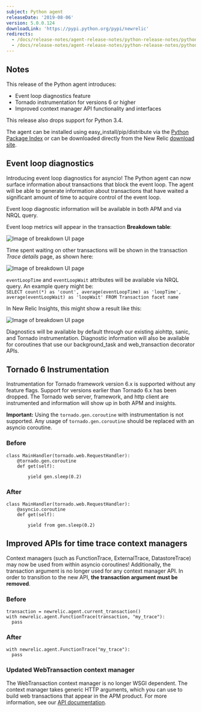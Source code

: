 ```yaml
---
subject: Python agent
releaseDate: '2019-08-06'
version: 5.0.0.124
downloadLink: 'https://pypi.python.org/pypi/newrelic'
redirects:
  - /docs/release-notes/agent-release-notes/python-release-notes/python-agent-500122
  - /docs/release-notes/agent-release-notes/python-release-notes/python-agent-500123
---
```


## Notes

This release of the Python agent introduces:

* Event loop diagnostics feature
* Tornado instrumentation for versions 6 or higher
* Improved context manager API functionality and interfaces

This release also drops support for Python 3.4.

The agent can be installed using easy_install/pip/distribute via the [Python Package Index](https://pypi.python.org/pypi/newrelic) or can be downloaded directly from the New Relic [download site](http://download.newrelic.com/python_agent/release).

## Event loop diagnostics

Introducing event loop diagnostics for asyncio! The Python agent can now surface information about transactions that block the event loop. The agent will be able to generate information about transactions that have waited a significant amount of time to acquire control of the event loop.

Event loop diagnostic information will be available in both APM and via NRQL query.

Event loop metrics will appear in the transaction **Breakdown table**:

![Image of breakdown UI page](./images/python-event-loop-breakdown-table.png)

Time spent waiting on other transactions will be shown in the transaction _Trace details_ page, as shown here:

![Image of breakdown UI page](./images/python-event-loop-trace-details.png)

`eventLoopTime` and `eventLoopWait` attributes will be available via NRQL query. An example query might be:  
`SELECT count(*) as 'count', average(eventLoopTime) as 'loopTime', average(eventLoopWait) as 'loopWait' FROM Transaction facet name`

In New Relic Insights, this might show a result like this:

![Image of breakdown UI page](./images/python-event-loop-insights-table.png)

Diagnostics will be available by default through our existing aiohttp, sanic, and Tornado instrumentation. Diagnostic information will also be available for coroutines that use our background_task and web_transaction decorator APIs.

## Tornado 6 Instrumentation

Instrumentation for Tornado framework version 6.x is supported without any feature flags. Support for versions earlier than Tornado 6.x has been dropped. The Tornado web server, framework, and http client are instrumented and information will show up in both APM and insights.

**Important:** Using the `tornado.gen.coroutine` with instrumentation is not supported. Any usage of `tornado.gen.coroutine` should be replaced with an asyncio coroutine.

### Before

```
class MainHandler(tornado.web.RequestHandler):
    @tornado.gen.coroutine
    def get(self):

        yield gen.sleep(0.2)
```

### After

```
class MainHandler(tornado.web.RequestHandler):
    @asyncio.coroutine
    def get(self):

        yield from gen.sleep(0.2)
```

## Improved APIs for time trace context managers

Context managers (such as FunctionTrace, ExternalTrace, DatastoreTrace) may now be used from within asyncio coroutines! Additionally, the transaction argument is no longer used for any context manager API. In order to transition to the new API, **the transaction argument must be removed**.

### Before

```
transaction = newrelic.agent.current_transaction()
with newrelic.agent.FunctionTrace(transaction, "my_trace"):
  pass
```

### After

```
with newrelic.agent.FunctionTrace("my_trace"):
  pass
```

### Updated WebTransaction context manager

The WebTransaction context manager is no longer WSGI dependent. The context manager takes generic HTTP arguments, which you can use to build web transactions that appear in the APM product. For more information, see our [API documentation](https://docs.newrelic.com/docs/agents/python-agent/api-guides/guide-using-python-agent-api).
